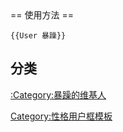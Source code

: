 {{Userbox
  |border-c = #000
  |border-s = 1
  |id-c     = #000
  |id-s     = 9
  |id-fc    = #000
  |info-c   = #000
  |info-s   = 10
  |info-fc  = #FFF
  |id       = [[File:Radioactive.svg|44px]]
  |info     = 小心！该用户'''暴躁'''而'''易怒'''。
}}<includeonly>[[Category:暴躁的维基人|{{PAGENAME}}]]</includeonly><noinclude>
<br /><br />
== 使用方法 ==
<pre>{{User 暴躁}}</pre>
== 分类 ==
[[:Category:暴躁的维基人]]
[[Category:性格用户框模板]]
</noinclude>